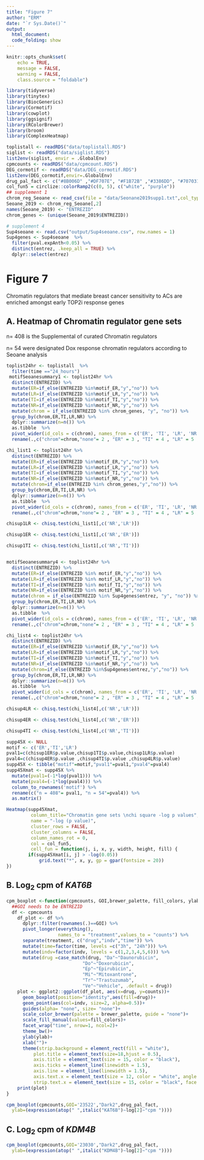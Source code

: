 ```yaml
---
title: "Figure 7"
author: "ERM"
date: "`r Sys.Date()`"
output:
  html_document:
  code_folding: show
---
```


```r
knitr::opts_chunk$set(
	echo = TRUE,
	message = FALSE,
	warning = FALSE,
	class.source = "foldable")
```

```r

library(tidyverse)
library(tinytex)
library(BiocGenerics)
library(Cormotif)
library(cowplot)
library(ggsignif)
library(RColorBrewer)
library(broom)
library(ComplexHeatmap)
```

```r
toplistall <- readRDS("data/toplistall.RDS")
siglist <- readRDS("data/siglist.RDS")
list2env(siglist, envir = .GlobalEnv)
cpmcounts <- readRDS("data/cpmcount.RDS")
DEG_cormotif <- readRDS("data/DEG_cormotif.RDS")
list2env(DEG_cormotif,envir=.GlobalEnv)
drug_pal_fact <- c("#8B006D" ,"#DF707E", "#F1B72B" ,"#3386DD", "#707031","#41B333")
col_fun5 = circlize::colorRamp2(c(0, 5), c("white", "purple"))
## supplement 1
chrom_reg_Seoane <- read_csv(file = "data/Seonane2019supp1.txt",col_types = cols(...1 = col_skip()))
Seoane_2019 <- chrom_reg_Seoane[,2]
names(Seoane_2019) <- "ENTREZID"
chrom_genes <- (unique(Seoane_2019$ENTREZID))

# supplement 4
Sup4seoane <- read.csv("output/Sup4seoane.csv", row.names = 1)
Sup4genes <- Sup4seoane  %>% 
  filter(pval.expAnth<0.05) %>% 
  distinct(entrez, .keep_all = TRUE) %>% 
  dplyr::select(entrez)

```

# Figure 7
Chromatin regulators that mediate breast cancer sensitivity to ACs are enriched amongst early TOP2i response genes  


## A. Heatmap of Chromatin regulator gene sets

n= 408 is the Supplemental of curated Chromatin regulators

n= 54 were designated Dox response chromatin regulators according to Seoane analysis


```r

toplist24hr <- toplistall  %>% 
  filter(time =="24_hours")
 motifSeoanesummary1 <- toplist24hr %>% 
  distinct(ENTREZID) %>% 
  mutate(ER=if_else(ENTREZID %in%motif_ER,"y","no")) %>% 
  mutate(LR=if_else(ENTREZID %in%motif_LR,"y","no")) %>%
  mutate(TI=if_else(ENTREZID %in%motif_TI,"y","no")) %>%
  mutate(NR=if_else(ENTREZID %in%motif_NR,"y","no")) %>%
  mutate(chrom = if_else(ENTREZID %in% chrom_genes, "y", "no")) %>% 
  group_by(chrom,ER,TI,LR,NR) %>% 
  dplyr::summarize(n=n()) %>% 
  as.tibble  %>% 
  pivot_wider(id_cols = c(chrom), names_from = c('ER', 'TI', 'LR', 'NR'), values_from= n) %>% 
  rename(.,c("chrom"=chrom,"none"= 2 , "ER" = 3 , "TI" = 4 , "LR" = 5 ,"NR" = 6))

chi_list1 <- toplist24hr %>% 
  distinct(ENTREZID) %>% 
  mutate(ER=if_else(ENTREZID %in%motif_ER,"y","no")) %>% 
  mutate(LR=if_else(ENTREZID %in%motif_LR,"y","no")) %>%
  mutate(TI=if_else(ENTREZID %in%motif_TI,"y","no")) %>%
  mutate(NR=if_else(ENTREZID %in%motif_NR,"y","no")) %>%
  mutate(chrom=if_else(ENTREZID %in% chrom_genes,"y","no")) %>% 
  group_by(chrom,ER,TI,LR,NR) %>% 
  dplyr::summarize(n=n()) %>% 
  as.tibble  %>% 
  pivot_wider(id_cols = c(chrom), names_from = c('ER', 'TI', 'LR', 'NR'), values_from= n) %>% 
  rename(.,c("chrom"=chrom,"none"= 2 , "ER" = 3 , "TI" = 4 , "LR" = 5 ,"NR" = 6))

chisup1LR <- chisq.test(chi_list1[,c('NR','LR')])

chisup1ER <- chisq.test(chi_list1[,c('NR','ER')])

chisup1TI <- chisq.test(chi_list1[,c('NR','TI')])


motifSeoanesummary4 <- toplist24hr %>% 
  distinct(ENTREZID) %>% 
  mutate(ER=if_else(ENTREZID %in% motif_ER,"y","no")) %>% 
  mutate(LR=if_else(ENTREZID %in% motif_LR,"y","no")) %>%
  mutate(TI=if_else(ENTREZID %in% motif_TI,"y","no")) %>%
  mutate(NR=if_else(ENTREZID %in% motif_NR,"y","no")) %>%
  mutate(chrom = if_else(ENTREZID %in% Sup4genes$entrez, "y", "no")) %>% 
  group_by(chrom,ER,TI,LR,NR) %>% 
  dplyr::summarize(n=n()) %>% 
  as.tibble  %>% 
  pivot_wider(id_cols = c(chrom), names_from = c('ER', 'TI', 'LR', 'NR'), values_from= n) %>% 
  rename(.,c("chrom"=chrom,"none"= 2 , "ER" = 3 , "TI" = 4 , "LR" = 5 ,"NR" = 6))

chi_list4 <- toplist24hr %>% 
  distinct(ENTREZID) %>% 
  mutate(ER=if_else(ENTREZID %in%motif_ER,"y","no")) %>% 
  mutate(LR=if_else(ENTREZID %in%motif_LR,"y","no")) %>%
  mutate(TI=if_else(ENTREZID %in%motif_TI,"y","no")) %>%
  mutate(NR=if_else(ENTREZID %in%motif_NR,"y","no")) %>%
  mutate(chrom=if_else(ENTREZID %in%Sup4genes$entrez,"y","no")) %>% 
  group_by(chrom,ER,TI,LR,NR) %>% 
  dplyr::summarize(n=n()) %>% 
  as.tibble  %>% 
  pivot_wider(id_cols = c(chrom), names_from = c('ER', 'TI', 'LR', 'NR'), values_from= n) %>% 
  rename(.,c("chrom"=chrom,"none"= 2 , "ER" = 3 , "TI" = 4 , "LR" = 5 ,"NR" = 6))

chisup4LR <- chisq.test(chi_list4[,c('NR','LR')])

chisup4ER <- chisq.test(chi_list4[,c('NR','ER')])

chisup4TI <- chisq.test(chi_list4[,c('NR','TI')])

supp45X <- NULL
motif <- c('ER','TI','LR')
pval1=c(chisup1ER$p.value,chisup1TI$p.value,chisup1LR$p.value)
pval4=c(chisup4ER$p.value ,chisup4TI$p.value ,chisup4LR$p.value)
supp45X <- tibble("motif"=motif,"pval1"=pval1,"pval4"=pval4)
supp45Xmat <- supp45X %>% 
  mutate(pval1=(-1*log(pval1))) %>% 
  mutate(pval4=(-1*log(pval4))) %>% 
  column_to_rownames('motif') %>% 
  rename(c("n = 408"= pval1, "n = 54"=pval4)) %>% 
  as.matrix()

Heatmap(supp45Xmat,
         column_title="Chromatin gene sets \nchi square -log p values", 
         name = "-log (p value)", 
         cluster_rows = FALSE, 
         cluster_columns = FALSE, 
         column_names_rot = 0,
         col = col_fun5,
         cell_fun = function(j, i, x, y, width, height, fill) {
        if(supp45Xmat[i, j] > -log(0.05))
            grid.text("*", x, y, gp = gpar(fontsize = 20))
})


```



## B.  Log~2~ cpm of *KAT6B*


```r
cpm_boxplot <-function(cpmcounts, GOI,brewer_palette, fill_colors, ylab) {
  ##GOI needs to be ENTREZID
  df <- cpmcounts
    df_plot <- df %>% 
      dplyr::filter(rownames(.)==GOI) %>%
      pivot_longer(everything(),
                   names_to = "treatment",values_to = "counts") %>%
      separate(treatment, c("drug","indv","time")) %>%
      mutate(time=factor(time, levels =c("3h", "24h"))) %>%
      mutate(indv=factor(indv, levels = c(1,2,3,4,5,6))) %>%
      mutate(drug =case_match(drug, "Da"~"Daunorubicin",
                            "Do"~"Doxorubicin",
                            "Ep"~"Epirubicin",
                            "Mi"~"Mitoxantrone",
                            "Tr"~"Trastuzumab",
                            "Ve"~"Vehicle", .default = drug))
    plot <- ggplot2::ggplot(df_plot, aes(x=drug, y=counts))+
      geom_boxplot(position="identity",aes(fill=drug))+
      geom_point(aes(col=indv, size=2, alpha=0.5))+
      guides(alpha= "none", size= "none")+
      scale_color_brewer(palette = brewer_palette, guide = "none")+
      scale_fill_manual(values=fill_colors)+
      facet_wrap("time", nrow=1, ncol=2)+
      theme_bw()+
      ylab(ylab)+
      xlab("")+
      theme(strip.background = element_rect(fill = "white"),
          plot.title = element_text(size=18,hjust = 0.5),
          axis.title = element_text(size = 15, color = "black"),
          axis.ticks = element_line(linewidth = 1.5),
          axis.line = element_line(linewidth = 1.5),
          axis.text.x = element_text(size = 12, color = "white", angle = 0),
          strip.text.x = element_text(size = 15, color = "black", face = "bold"))
    print(plot)
}

cpm_boxplot(cpmcounts,GOI='23522',"Dark2",drug_pal_fact,
  ylab=(expression(atop(" ",italic("KAT6B")~log[2]~"cpm "))))


```


## C.  Log~2~ cpm of *KDM4B*


```r
cpm_boxplot(cpmcounts,GOI='23030',"Dark2",drug_pal_fact,
  ylab=(expression(atop(" ",italic("KDM4B")~log[2]~"cpm "))))

```


